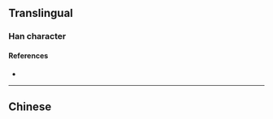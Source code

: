 {{also|測}}
{{character info}}
==Translingual==

===Han character===
{{Han char|rn=85|rad=水|as=06|sn=9|four=|canj=EBON|ids=⿰氵则}}

====References====
* {{Han ref|kx=0623.171|hdz=31608.010|uh=6D4B|ud=27979}}

----

==Chinese==
{{zh-see|測}}
